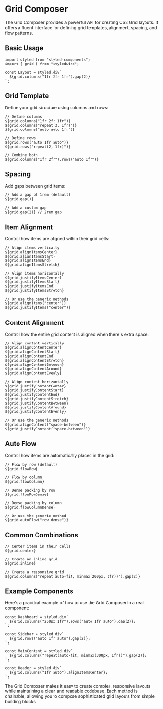 # Grid Composer

The Grid Composer provides a powerful API for creating CSS Grid layouts. It offers a fluent interface for defining grid templates, alignment, spacing, and flow patterns.

## Basic Usage

```tsx
import styled from "styled-components";
import { grid } from "styledwind";

const Layout = styled.div`
  ${grid.columns("1fr 2fr 1fr").gap(2)};
`;
```

## Grid Template

Define your grid structure using columns and rows:

```tsx
// Define columns
${grid.columns("1fr 2fr 1fr")}
${grid.columns("repeat(3, 1fr)")}
${grid.columns("auto auto 1fr")}

// Define rows
${grid.rows("auto 1fr auto")}
${grid.rows("repeat(2, 1fr)")}

// Combine both
${grid.columns("1fr 2fr").rows("auto 1fr")}
```

## Spacing

Add gaps between grid items:

```tsx
// Add a gap of 1rem (default)
${grid.gap()}

// Add a custom gap
${grid.gap(2)} // 2rem gap
```

## Item Alignment

Control how items are aligned within their grid cells:

```tsx
// Align items vertically
${grid.alignItemsCenter}
${grid.alignItemsStart}
${grid.alignItemsEnd}
${grid.alignItemsStretch}

// Align items horizontally
${grid.justifyItemsCenter}
${grid.justifyItemsStart}
${grid.justifyItemsEnd}
${grid.justifyItemsStretch}

// Or use the generic methods
${grid.alignItems("center")}
${grid.justifyItems("center")}
```

## Content Alignment

Control how the entire grid content is aligned when there's extra space:

```tsx
// Align content vertically
${grid.alignContentCenter}
${grid.alignContentStart}
${grid.alignContentEnd}
${grid.alignContentStretch}
${grid.alignContentBetween}
${grid.alignContentAround}
${grid.alignContentEvenly}

// Align content horizontally
${grid.justifyContentCenter}
${grid.justifyContentStart}
${grid.justifyContentEnd}
${grid.justifyContentStretch}
${grid.justifyContentBetween}
${grid.justifyContentAround}
${grid.justifyContentEvenly}

// Or use the generic methods
${grid.alignContent("space-between")}
${grid.justifyContent("space-between")}
```

## Auto Flow

Control how items are automatically placed in the grid:

```tsx
// Flow by row (default)
${grid.flowRow}

// Flow by column
${grid.flowColumn}

// Dense packing by row
${grid.flowRowDense}

// Dense packing by column
${grid.flowColumnDense}

// Or use the generic method
${grid.autoFlow("row dense")}
```

## Common Combinations

```tsx
// Center items in their cells
${grid.center}

// Create an inline grid
${grid.inline}

// Create a responsive grid
${grid.columns("repeat(auto-fit, minmax(200px, 1fr))").gap(2)}
```

## Example Components

Here's a practical example of how to use the Grid Composer in a real component:

```tsx
const Dashboard = styled.div`
  ${grid.columns("250px 1fr").rows("auto 1fr auto").gap(2)};
`;

const Sidebar = styled.div`
  ${grid.rows("auto 1fr auto").gap(2)};
`;

const MainContent = styled.div`
  ${grid.columns("repeat(auto-fit, minmax(300px, 1fr))").gap(2)};
`;

const Header = styled.div`
  ${grid.columns("1fr auto").alignItemsCenter};
`;
```

The Grid Composer makes it easy to create complex, responsive layouts while maintaining a clean and readable codebase. Each method is chainable, allowing you to compose sophisticated grid layouts from simple building blocks.
